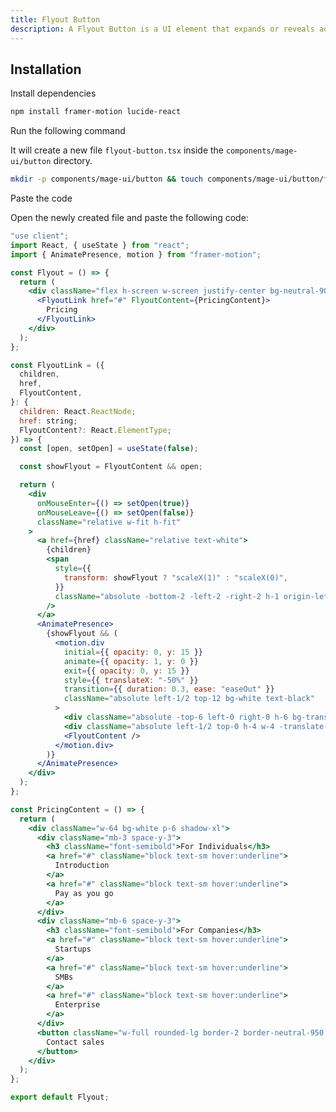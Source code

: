 ```yaml
---
title: Flyout Button
description: A Flyout Button is a UI element that expands or reveals additional options when clicked or hovered, typically used for menus or quick actions.
---
```


<ComponentPreview name="button-flyout-button--docs" />

## Installation

<Steps>
<Step>Install dependencies</Step>

```bash
npm install framer-motion lucide-react
```

<Step>Run the following command</Step>

It will create a new file `flyout-button.tsx` inside the `components/mage-ui/button` directory.

```bash 
mkdir -p components/mage-ui/button && touch components/mage-ui/button/flyout-button.tsx
```

<Step>Paste the code</Step> 

Open the newly created file and paste the following code:

```jsx 
"use client";
import React, { useState } from "react";
import { AnimatePresence, motion } from "framer-motion";

const Flyout = () => {
  return (
    <div className="flex h-screen w-screen justify-center bg-neutral-900 px-3 py-12">
      <FlyoutLink href="#" FlyoutContent={PricingContent}>
        Pricing
      </FlyoutLink>
    </div>
  );
};

const FlyoutLink = ({
  children,
  href,
  FlyoutContent,
}: {
  children: React.ReactNode;
  href: string;
  FlyoutContent?: React.ElementType;
}) => {
  const [open, setOpen] = useState(false);

  const showFlyout = FlyoutContent && open;

  return (
    <div
      onMouseEnter={() => setOpen(true)}
      onMouseLeave={() => setOpen(false)}
      className="relative w-fit h-fit"
    >
      <a href={href} className="relative text-white">
        {children}
        <span
          style={{
            transform: showFlyout ? "scaleX(1)" : "scaleX(0)",
          }}
          className="absolute -bottom-2 -left-2 -right-2 h-1 origin-left scale-x-0 rounded-full bg-indigo-300 transition-transform duration-300 ease-out"
        />
      </a>
      <AnimatePresence>
        {showFlyout && (
          <motion.div
            initial={{ opacity: 0, y: 15 }}
            animate={{ opacity: 1, y: 0 }}
            exit={{ opacity: 0, y: 15 }}
            style={{ translateX: "-50%" }}
            transition={{ duration: 0.3, ease: "easeOut" }}
            className="absolute left-1/2 top-12 bg-white text-black"
          >
            <div className="absolute -top-6 left-0 right-0 h-6 bg-transparent" />
            <div className="absolute left-1/2 top-0 h-4 w-4 -translate-x-1/2 -translate-y-1/2 rotate-45 bg-white" />
            <FlyoutContent />
          </motion.div>
        )}
      </AnimatePresence>
    </div>
  );
};

const PricingContent = () => {
  return (
    <div className="w-64 bg-white p-6 shadow-xl">
      <div className="mb-3 space-y-3">
        <h3 className="font-semibold">For Individuals</h3>
        <a href="#" className="block text-sm hover:underline">
          Introduction
        </a>
        <a href="#" className="block text-sm hover:underline">
          Pay as you go
        </a>
      </div>
      <div className="mb-6 space-y-3">
        <h3 className="font-semibold">For Companies</h3>
        <a href="#" className="block text-sm hover:underline">
          Startups
        </a>
        <a href="#" className="block text-sm hover:underline">
          SMBs
        </a>
        <a href="#" className="block text-sm hover:underline">
          Enterprise
        </a>
      </div>
      <button className="w-full rounded-lg border-2 border-neutral-950 px-4 py-2 font-semibold transition-colors hover:bg-neutral-950 hover:text-white">
        Contact sales
      </button>
    </div>
  );
};

export default Flyout;

```
</Steps>


